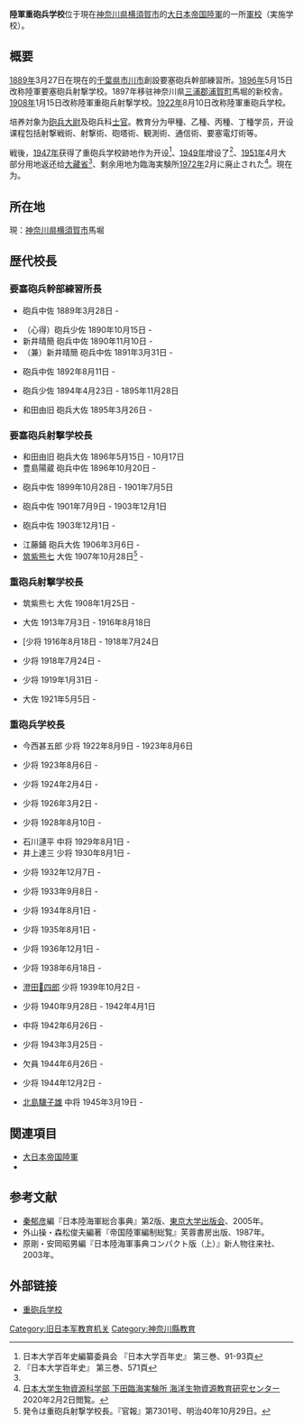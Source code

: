 '''陸軍重砲兵学校'''位于現在[[神奈川県|神奈川県]][[横須賀市|横須賀市]]的[[大日本帝国陸軍|大日本帝国陸軍]]的一所[[軍校|軍校]]（実施学校）。

== 概要 ==
[[1889年|1889年]]3月27日在現在的[[千葉県|千葉県]][[市川市|市川市]]{{tsl|ja|国府台 (市川市)|国府台}}創設要塞砲兵幹部練習所。[[1896年|1896年]]5月15日改称陸軍要塞砲兵射撃学校。1897年移驻神奈川県[[三浦郡|三浦郡]][[浦賀|浦賀町]]馬堀的新校舎。[[1908年|1908年]]1月15日改称陸軍重砲兵射撃学校。[[1922年|1922年]]8月10日改称陸軍重砲兵学校。

培养対象为[[砲兵|砲兵]][[大尉|大尉]]及砲兵科[[士官|士官]]。教育分为甲種、乙種、丙種、丁種学员，开设课程包括射撃戦術、射撃術、砲塔術、観測術、通信術、要塞電灯術等。

戦後，[[1947年|1947年]]{{tsl|ja|学校法人日本大学|日本大学}}获得了重砲兵学校跡地作为开设{{tsl|ja|日本大学生物資源科学部・大学院生物資源科学研究科及び獣医学研究科|農学部水産学科}}<ref name="nihon100_3_1" >日本大学百年史編纂委員会 『日本大学百年史』 第三巻、91-93頁</ref>、[[1949年|1949年]]增设了{{tsl|ja|日本大学藤沢高等学校・中学校|日本大学横須賀高等学校}}<ref>『日本大学百年史』 第三巻、571頁</ref>、[[1951年|1951年]]4月大部分用地返还给[[大藏省|大藏省]]{{tsl|ja|関東財務局}}<ref name="nihon100_3_1" />、剩余用地为臨海実験所[[1972年|1972年]]2月に廃止された<ref>[https://hp.brs.nihon-u.ac.jp/~shimoda/linkai/ 日本大学生物資源科学部 下田臨海実験所 海洋生物資源教育研究センター] 2020年2月2日閲覧。</ref>。現在为{{tsl|ja|横須賀市自然・人文博物館|馬堀自然教育園}}。

== 所在地 ==
現：[[神奈川県|神奈川県]][[横須賀市|横須賀市]]馬堀
 
== 歴代校長 ==
===要塞砲兵幹部練習所長===
*{{tsl|ja|太田徳三郎}}砲兵中佐 1889年3月28日 -
*（心得）{{tsl|ja|新井晴簡}}砲兵少佐 1890年10月15日 -
*新井晴簡 砲兵中佐 1890年11月10日 -
*（兼）新井晴簡 砲兵中佐 1891年3月31日 -
*{{tsl|ja|和田由旧}}砲兵中佐 1892年8月11日 -
*{{tsl|ja|豊島陽蔵}}砲兵少佐 1894年4月23日 - 1895年11月28日
*和田由旧 砲兵大佐 1895年3月26日 -

===要塞砲兵射撃学校長===
*和田由旧 砲兵大佐 1896年5月15日 - 10月17日
*豊島陽蔵 砲兵中佐 1896年10月20日 -
*{{tsl|ja|山口勝 (陸軍軍人)|山口　勝}}砲兵中佐 1899年10月28日 - 1901年7月5日
*{{tsl|ja|江藤鋪}}砲兵中佐 1901年7月9日 - 1903年12月1日
*{{tsl|ja|酒井甲子郎}}砲兵中佐 1903年12月1日 -
*江藤鋪 砲兵大佐 1906年3月6日 -
*[[筑紫熊七|筑紫熊七]] 大佐 1907年10月28日<ref>発令は重砲兵射撃学校長。『官報』第7301号、明治40年10月29日。</ref> -

===重砲兵射撃学校長===
*筑紫熊七 大佐 1908年1月25日 -
*{{tsl|ja|横山彦六}}大佐 1913年7月3日 - 1916年8月18日
*[{{tsl|ja|渡辺岩之助}}少将 1916年8月18日 - 1918年7月24日
*{{tsl|ja|藤津準一}}少将 1918年7月24日 -
*{{tsl|ja|吉田豊彦 (陸軍軍人)|吉田豊彦}}少将 1919年1月31日 -
*{{tsl|ja|今西甚五郎}}大佐 1921年5月5日 -

===重砲兵学校長===
*今西甚五郎 少将 1922年8月9日 - 1923年8月6日
*{{tsl|ja|緒方勝一}}少将 1923年8月6日 -
*{{tsl|ja|石川漣平}}少将 1924年2月4日 -
*{{tsl|ja|金子直}}少将 1926年3月2日 -
*{{tsl|ja|井上達三}}少将 1928年8月10日 -
*石川漣平 中将 1929年8月1日 -
*井上達三 少将 1930年8月1日 -
*{{tsl|ja|郷竹三}}少将 1932年12月7日 -
*{{tsl|ja|時乗寿}}少将 1933年9月8日 -
*{{tsl|ja|河村恭輔}}少将 1934年8月1日 -
*{{tsl|ja|上村清太郎}}少将 1935年8月1日 -
*{{tsl|ja|木本益雄}}少将 1936年12月1日 -
*{{tsl|ja|太田勝海}}少将 1938年6月18日 -
*[[澄田𧶛四郎|澄田𧶛四郎]] 少将 1939年10月2日 -
*{{tsl|ja|柳川悌}}少将 1940年9月28日 - 1942年4月1日
*{{tsl|ja|伴健雄}}中将 1942年6月26日 -
*{{tsl|ja|加嶋三郎}}少将 1943年3月25日 -
*欠員 1944年6月26日 -
*{{tsl|ja|大坪一馬}}少将 1944年12月2日 -
*[[北島驥子雄|北島驥子雄]] 中将 1945年3月19日 -

== 関連項目 ==
* [[大日本帝国陸軍|大日本帝国陸軍]]
* {{tsl|ja|横須賀市自然・人文博物館}}

==参考文献==
{{Reflist}}
*[[秦郁彦|秦郁彦]]編『日本陸海軍総合事典』第2版、[[東京大学出版会|東京大学出版会]]、2005年。
*外山操・森松俊夫編著『帝国陸軍編制総覧』芙蓉書房出版、1987年。
*原剛・安岡昭男編『日本陸海軍事典コンパクト版（上）』新人物往来社、2003年。

== 外部链接 ==
* [http://tokyowanyosai.com/sub/riku/rikujyu.html 重砲兵学校]

{{旧日本军校}}
[[Category:旧日本军教育机关|Category:旧日本军教育机关]]
[[Category:神奈川縣教育|Category:神奈川縣教育]]